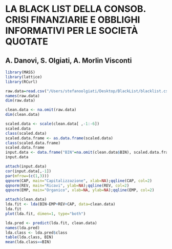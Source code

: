 LA BLACK LIST DELLA CONSOB. CRISI FINANZIARIE E OBBLIGHI INFORMATIVI PER LE SOCIETÀ QUOTATE
========================================================
A. Danovi, S. Olgiati, A. Morlin Visconti 
--------------------------------------------------------

```r
library(MASS)
library(lattice)
library(RCurl)
```

```r
raw.data=read.csv("/Users/stefanoolgiati/Desktop/BlackList/blacklist.csv")
names(raw.data)
dim(raw.data)
```

```r
clean.data <- na.omit(raw.data)
dim(clean.data)
```

```r
scaled.data <- scale(clean.data[ ,-1:-6])
scaled.data
class(scaled.data)
scaled.data.frame <- as.data.frame(scaled.data)
class(scaled.data.frame)
scaled.data.frame
input.data <- data.frame("BIN"=na.omit(clean.data$BIN), scaled.data.frame)
input.data
```

```r
attach(input.data)
cor(input.data[,-1])
par(mfrow=(c(1,3)))
qqnorm(CAP, main="Capitalizzazione", xlab=NA);qqline(CAP, col=2)
qqnorm(REV, main="Ricavi", ylab=NA);qqline(REV, col=2)
qqnorm(EMP, main="Organico", xlab=NA, ylab=NA);qqline(EMP, col=2)
```

```r
attach(clean.data)
lda.fit <- lda(BIN~EMP+REV+CAP, data=clean.data)
lda.fit
plot(lda.fit, dimen=1, type="both")
```

```r
lda.pred <- predict(lda.fit, clean.data)
names(lda.pred)
lda.class <- lda.pred$class
table(lda.class, BIN)
mean(lda.class==BIN)
```